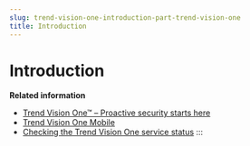 ```yaml
---
slug: trend-vision-one-introduction-part-trend-vision-one
title: Introduction
---
```

# Introduction

**Related information**

- [Trend Vision One™ – Proactive security starts here](trend-Vision-One-About.md "Trend Vision One is an Enterprise Cybersecurity Platform designed to empower organizations to proactively manage and mitigate cyber risks in today’s complex digital environments. This platform offers a unified approach to cybersecurity, streamlining operations and accelerating security outcomes.")
- [Trend Vision One Mobile](trend-vision-one-mobile.mdx)
- [Checking the Trend Vision One service status](checking-service-status.md "The Service Status portal provides real-time updates for all your Trend Micro services.")
:::
